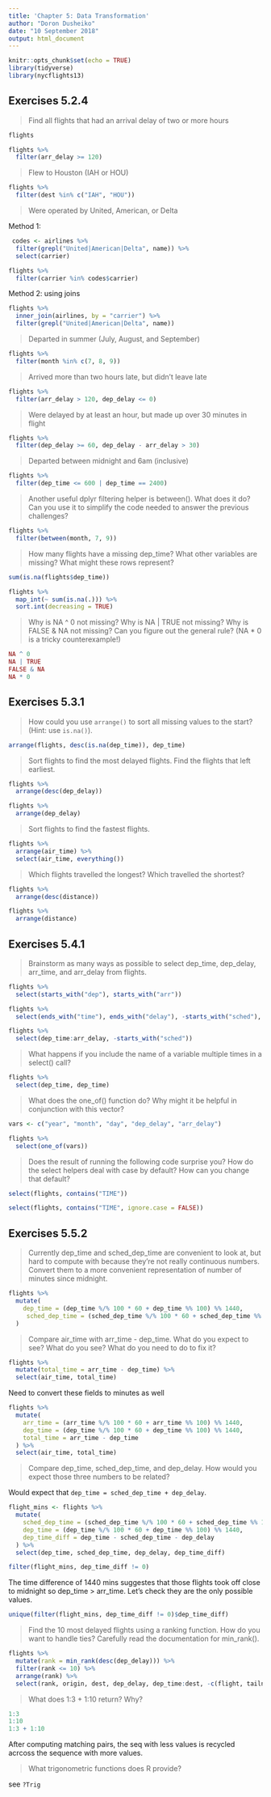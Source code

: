 ```yaml
---
title: 'Chapter 5: Data Transformation'
author: "Doron Dusheiko"
date: "10 September 2018"
output: html_document
---
```


```r
knitr::opts_chunk$set(echo = TRUE)
library(tidyverse)
library(nycflights13)
```
## Exercises 5.2.4

> Find all flights that had an arrival delay of two or more hours

```r
flights
```

```r
flights %>%
  filter(arr_delay >= 120)
```

> Flew to Houston (IAH or HOU)

```r
flights %>%
  filter(dest %in% c("IAH", "HOU"))
```

> Were operated by United, American, or Delta

Method 1: 

```r
 codes <- airlines %>% 
  filter(grepl("United|American|Delta", name)) %>%
  select(carrier)

flights %>% 
  filter(carrier %in% codes$carrier)

```

Method 2: using joins

```r
flights %>%
  inner_join(airlines, by = "carrier") %>%
  filter(grepl("United|American|Delta", name))
```

> Departed in summer (July, August, and September)

```r
flights %>%
  filter(month %in% c(7, 8, 9))
```

> Arrived more than two hours late, but didn’t leave late

```r
flights %>%
  filter(arr_delay > 120, dep_delay <= 0)
```

> Were delayed by at least an hour, but made up over 30 minutes in flight

```r
flights %>%
  filter(dep_delay >= 60, dep_delay - arr_delay > 30)
```

> Departed between midnight and 6am (inclusive)

```r
flights %>%
  filter(dep_time <= 600 | dep_time == 2400)
```

> Another useful dplyr filtering helper is between(). What does it do? Can you use it to simplify the code needed to answer the previous challenges?

```r
flights %>%
  filter(between(month, 7, 9))
```

> How many flights have a missing dep_time? What other variables are missing? What might these rows represent?

```r
sum(is.na(flights$dep_time))
```

```r

flights %>%
  map_int(~ sum(is.na(.))) %>%
  sort.int(decreasing = TRUE)

```

> Why is NA ^ 0 not missing? Why is NA | TRUE not missing? Why is FALSE & NA not missing? Can you figure out the general rule? (NA * 0 is a tricky counterexample!)

```r
NA ^ 0
NA | TRUE
FALSE & NA
NA * 0
```

## Exercises 5.3.1

> How could you use `arrange()` to sort all missing values to the start? (Hint: use `is.na()`).

```r
arrange(flights, desc(is.na(dep_time)), dep_time)
```

> Sort flights to find the most delayed flights. Find the flights that left earliest.

```r
flights %>%
  arrange(desc(dep_delay))

flights %>%
  arrange(dep_delay)
```

> Sort flights to find the fastest flights.

```r
flights %>%
  arrange(air_time) %>%
  select(air_time, everything())
```

> Which flights travelled the longest? Which travelled the shortest?

```r
flights %>%
  arrange(desc(distance))

flights %>%
  arrange(distance)
```

## Exercises 5.4.1

> Brainstorm as many ways as possible to select dep_time, dep_delay, arr_time, and arr_delay from flights.

```r
flights %>%
  select(starts_with("dep"), starts_with("arr"))

flights %>%
  select(ends_with("time"), ends_with("delay"), -starts_with("sched"), -air_time)

flights %>%
  select(dep_time:arr_delay, -starts_with("sched"))
```

> What happens if you include the name of a variable multiple times in a select() call?

```r
flights %>%
  select(dep_time, dep_time)
```

> What does the one_of() function do? Why might it be helpful in conjunction with this vector?

```r
vars <- c("year", "month", "day", "dep_delay", "arr_delay")

flights %>%
  select(one_of(vars))
```

> Does the result of running the following code surprise you? How do the select helpers deal with case by default? How can you change that default?

```r
select(flights, contains("TIME"))
```

```r
select(flights, contains("TIME", ignore.case = FALSE))
```

## Exercises 5.5.2

> Currently dep_time and sched_dep_time are convenient to look at, but hard to compute with because they’re not really continuous numbers. Convert them to a more convenient representation of number of minutes since midnight.

```r
flights %>%
  mutate(
    dep_time = (dep_time %/% 100 * 60 + dep_time %% 100) %% 1440,
     sched_dep_time = (sched_dep_time %/% 100 * 60 + sched_dep_time %% 100) %% 1440
  )
```

  
> Compare air_time with arr_time - dep_time. What do you expect to see? What do you see? What do you need to do to fix it?

```r
flights %>%
  mutate(total_time = arr_time - dep_time) %>%
  select(air_time, total_time)
```

Need to convert these fields to minutes as well

```r
flights %>%
  mutate(
    arr_time = (arr_time %/% 100 * 60 + arr_time %% 100) %% 1440,
    dep_time = (dep_time %/% 100 * 60 + dep_time %% 100) %% 1440,
    total_time = arr_time - dep_time
  ) %>%
  select(air_time, total_time)
```

> Compare dep_time, sched_dep_time, and dep_delay. How would you expect those three numbers to be related?

Would expect that `dep_time = sched_dep_time + dep_delay`. 

```r
flight_mins <- flights %>%
  mutate(
    sched_dep_time = (sched_dep_time %/% 100 * 60 + sched_dep_time %% 100) %% 1440,
    dep_time = (dep_time %/% 100 * 60 + dep_time %% 100) %% 1440,
    dep_time_diff = dep_time - sched_dep_time - dep_delay
  ) %>%
  select(dep_time, sched_dep_time, dep_delay, dep_time_diff)

```

```r
filter(flight_mins, dep_time_diff != 0)
```

The time difference of 1440 mins suggestes that those flights took off close to midnight so dep_time > arr_time. Let's check they are the only possible values. 

```r
unique(filter(flight_mins, dep_time_diff != 0)$dep_time_diff)
```

> Find the 10 most delayed flights using a ranking function. How do you want to handle ties? Carefully read the documentation for min_rank().

```r
flights %>%
  mutate(rank = min_rank(desc(dep_delay))) %>%
  filter(rank <= 10) %>%
  arrange(rank) %>%
  select(rank, origin, dest, dep_delay, dep_time:dest, -c(flight, tailnum))
```

> What does 1:3 + 1:10 return? Why?

```r
1:3
1:10
1:3 + 1:10
```

After computing matching pairs, the seq with less values is recycled acrcoss the sequence with more values.

> What trigonometric functions does R provide?

see `?Trig`
